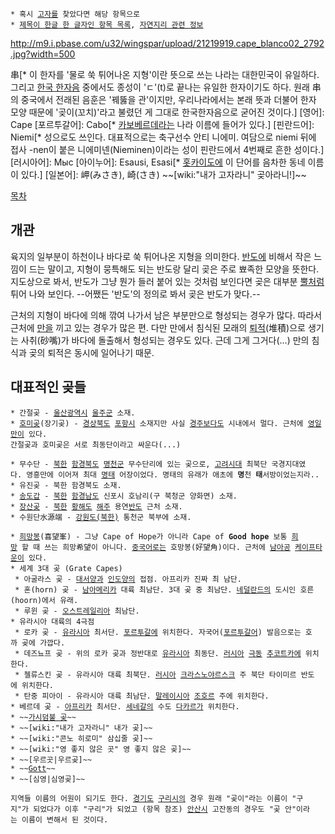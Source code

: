  * 혹시 [[고자]]를 찾았다면 해당 항목으로
 * [[제목이 한글 한 글자인 항목 목록]], [[자연지리 관련 정보]]

http://m9.i.pbase.com/u32/wingspar/upload/21219919.cape_blanco02_2792.jpg?width=500

串[* 이 한자를 '물로 쑥 튀어나온 지형'이란 뜻으로 쓰는 나라는 대한민국이 유일하다. 그리고 [[한국 한자음]] 중에서도 종성이 'ㄷ'(t)로 끝나는 유일한 한자이기도 하다. 원래 串의 중국에서 전래된 음훈은 '꿰뚫을 관'이지만, 우리나라에서는 본래 뜻과 더불어 한자 모양 때문에 '곶이(꼬치)'라고 불렸던 게 그대로 한국한자음으로 굳어진 것이다.]
[영어]: Cape
[포르투갈어]: Cabo[* [[카보베르데]]라는 나라 이름에 들어가 있다.]
[핀란드어]: Niemi[* 성으로도 쓰인다. 대표적으로는 축구선수 안티 니에미. 여담으로 niemi 뒤에 접사 -nen이 붙은 니에미넨(Nieminen)이라는 성이 핀란드에서 4번째로 흔한 성이다.]
[러시아어]: Мыс
[아이누어]: Esausi, Esasi[* [[홋카이도]]에 이 단어를 음차한 동네 이름이 있다.]
[일본어]: 岬(みさき), 崎(さき)
~~[wiki:"내가 고자라니" 곶아라니!]~~ 

[[목차]]
== 개관 ==
육지의 일부분이 하천이나 바다로 쑥 튀어나온 지형을 의미한다. [[반도]]에 비해서 작은 느낌이 드는 말이고, 지형이 뭉특해도 되는 반도랑 달리 곶은 주로 뾰족한 모양을 뜻한다. 지도상으로 봐서, 반도가 그냥 뭔가 들러 붙어 있는 것처럼 보인다면 곶은 대부분 [[뿔]]처럼 튀어 나와 보인다. --어쨌든 '반도'의 정의로 봐서 곶은 반도가 맞다.--

근처의 지형이 바다에 의해 깎여 나가서 남은 부분만으로 형성되는 경우가 많다. 따라서 근처에 [[만]]을 끼고 있는 경우가 많은 편. 다만 만에서 침식된 모래의 [[퇴적]](堆積)으로 생기는 사취(砂嘴)가 바다에 돌출해서 형성되는 경우도 있다. 근데 그게 그거다(...) 만의 침식과 곶의 퇴적은 동시에 일어나기 때문.

== 대표적인 곶들 ==
 * 간절곶 - [[울산광역시]] [[울주군]] 소재.
 * [[호미곶]](장기곶) - [[경상북도]] [[포항시]] 소재지만 사실 [[경주]]보다도 시내에서 멀다. 근처에 [[영일만]]이 있다.
 간절곶과 호미곶은 서로 최동단이라고 싸운다(...)

 * 무수단 - [[북한]] [[함경북도]] [[명천]]군 무수단리에 있는 곶으로, [[고려]]시대 최북단 국경지대였다. 영흥만에 이어져 최대 [[명태]] 어장이었다. 명태의 유래가 애초에 '''명'''천 '''태'''서방이었는지라.. 
 * 유진곶 - 북한 함경북도 소재.
 * [[송도]]갑 - [[북한]] [[함경남도]] 신포시 호남리(구 북청군 양화면) 소재.
 * [[장산]]곶 - [[북한]] [[황해도]] [[해주]] 용연[[반도]] 근처 소재.
 * 수원단水源端 - [[강원도(북한)]] 통천군 북부에 소재.

 * [[희망봉]](喜望峯) - 그냥 Cape of Hope가 아니라 Cape of '''Good hope''' 보통 [[희망]] 할 때 쓰는 희망希望이 아니다. [[중국어]]로는 호망봉(好望角)이다. 근처에 [[남아공]] [[케이프타운]]이 있다.
 * 세계 3대 곶 (Grate Capes) 
  * 아굴라스 곶 - [[대서양]]과 [[인도양]]의 접점. 아프리카 진짜 최 남단.
  * 혼(horn) 곶 - [[남아메리카]] 대륙 최남단. 3대 곶 중 최남단. [[네덜란드]]의 도시인 호른(hoorn)에서 유래.
  * 루윈 곶 - [[오스트레일리아]] 최남단.
 * 유라시아 대륙의 4극점
  * 로카 곶 - [[유라시아]] 최서단. [[포르투갈]]에 위치한다. 자국어([[포르투갈어]]) 발음으로는 호까 곶에 가깝다.
  * 데즈뇨프 곶 - 위의 로카 곶과 정반대로 [[유라시아]] 최동단. [[러시아]] [[극동]] [[추코트카]]에 위치한다. 
  * 첼류스킨 곶 - 유라시아 대륙 최북단. [[러시아]] [[크라스노야르스크]] 주 북단 타이미르 반도에 위치한다.
  * 탄중 피아이 - 유라시아 대륙 최남단. [[말레이시아]] [[조호르]] 주에 위치한다.
 * 베르데 곶 - [[아프리카]] 최서단. [[세네갈]]의 수도 [[다카르]]가 위치한다.
 * ~~[[가시덤불 곶]]~~
 * ~~[wiki:"내가 고자라니" 내가 곶]~~
 * ~~[wiki:"콘노 히로미" 삼십줄 곶]~~
 * ~~[wiki:"영 좋지 않은 곳" 영 좋지 않은 곶]~~
 * ~~[우르곳|우르곶]~~
 * ~~[[Gott]]~~
 * ~~[심영|심영곶]~~

 지역들 이름의 어원이 되기도 한다. [[경기도]] [[구리시]]의 경우 원래 "곶이"라는 이름이 "구지"가 되었다가 이후 "구리"가 되었고 (항목 참조) [[안산시]] 고잔동의 경우도 "곶 안"이라는 이름이 변해서 된 것이다. 
